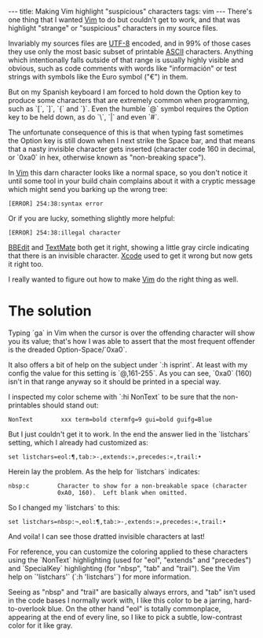 ---
title: Making Vim highlight "suspicious" characters
tags: vim
---
There's one thing that I wanted [[Vim]] to do but couldn't get to work, and that was highlight "strange" or "suspicious" characters in my source files.

Invariably my sources files are [[UTF-8]] encoded, and in 99% of those cases they use only the most basic subset of printable [[ASCII]] characters. Anything which intentionally falls outside of that range is usually highly visible and obvious, such as code comments with words like "información" or test strings with symbols like the Euro symbol ("€") in them.

But on my Spanish keyboard I am forced to hold down the Option key to produce some characters that are extremely common when programming, such as `[`, `]`, `{` and `}`. Even the humble `@` symbol requires the Option key to be held down, as do `\`, `|` and even `#`.

The unfortunate consequence of this is that when typing fast sometimes the Option key is still down when I next strike the Space bar, and that means that a nasty invisible character gets inserted (character code 160 in decimal, or `0xa0` in hex, otherwise known as "non-breaking space").

In [[Vim]] this darn character looks like a normal space, so you don't notice it until some tool in your build chain complains about it with a cryptic message which might send you barking up the wrong tree:

 [ERROR] 254:38:syntax error

Or if you are lucky, something slightly more helpful:

 [ERROR] 254:38:illegal character

[[BBEdit]] and [[TextMate]] both get it right, showing a little gray circle indicating that there is an invisible character. [[Xcode]] used to get it wrong but now gets it right too.

I really wanted to figure out how to make [[Vim]] do the right thing as well.

= The solution =

Typing `ga` in Vim when the cursor is over the offending character will show you its value; that's how I was able to assert that the most frequent offender is the dreaded Option-Space/`0xa0`.

It also offers a bit of help on the subject under `:h isprint`. At least with my config the value for this setting is `@,161-255`. As you can see, `0xa0` (160) isn't in that range anyway so it should be printed in a special way.

I inspected my color scheme with `:hi NonText` to be sure that the non-printables should stand out:

 NonText        xxx term=bold ctermfg=9 gui=bold guifg=Blue

But I just couldn't get it to work. In the end the answer lied in the `listchars` setting, which I already had customized as:

 set listchars=eol:¶,tab:>-,extends:»,precedes:«,trail:•

Herein lay the problem. As the help for `listchars` indicates:

 nbsp:c        Character to show for a non-breakable space (character
               0xA0, 160).  Left blank when omitted.

So I changed my `listchars` to this:

 set listchars=nbsp:¬,eol:¶,tab:>-,extends:»,precedes:«,trail:•

And voila! I can see those dratted invisible characters at last!

For reference, you can customize the coloring applied to these characters using the `NonText` highlighting (used for "eol", "extends" and "precedes") and `SpecialKey` highlighting (for  "nbsp", "tab" and "trail"). See the Vim help on `'listchars'` (`:h 'listchars'`) for more information.

Seeing as "nbsp" and "trail" are basically always errors, and "tab" isn't used in the code bases I normally work with, I like this color to be a jarring, hard-to-overlook blue. On the other hand "eol" is totally commonplace, appearing at the end of every line, so I like to pick a subtle, low-contrast color for it like gray.
